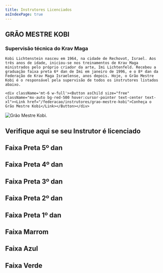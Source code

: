 ```yaml
---
title: Instrutores Licenciados
asIndexPage: true
---
```



<div className='grid lg:grid-cols-2 gap-6 mt-12'>
  <div>
    <h2 className='text-3xl font-semibold'>GRÃO MESTRE KOBI</h2>
    <h3 className="font-semibold">Supervisão técnica do Krav Maga</h3>

    Kobi Lichtenstein nasceu em 1964, na cidade de Rechovot, Israel. Aos três anos de idade, iniciou-se nos treinamentos de Krav Maga ministrados pelo próprio criador da arte, Imi Lichtenfeld. Recebeu a graduação faixa preta 6º dan de Imi em janeiro de 1996, e o 8º dan da Federação de Krav Maga Israelense, anos depois. Hoje, o Grão Mestre Kobi é o responsável pela supervisão de todos os instrutores listados abaixo.

    <div className='mt-6 w-full'><Button asChild size="free" className="mx-auto bg-red-500 hover:cursor-pointer text-center text-xl"><Link href="/federacao/instrutores/grao-mestre-kobi">Conheça o Grão Mestre Kobi</Link></Button></div>

  </div>
  <div>
    <Image
    src="/pt/images/federacao/instrutores/kobi-lichtenstein.png"
    alt="Grão Mestre Kobi."
    width={400}
    height={400}
    className="w-full h-auto"/>
  </div>
</div>

<h2 className="mt-12 text-3xl font-semibold">
  Verifique aqui se seu Instrutor é licenciado
</h2>

## Faixa Preta 5º dan

<div className="grid grid-cols-1 md:grid-cols-2 lg:grid-cols-3 gap-6 mt-6">
  <CardLink
    description="Mestre Cláudio Oliveira"
    image="/pt/images/federacao/instrutores/claudio-oliveira.jpg"
    href="/federacao/instrutores/claudio-oliveira/"
    layout="bottom"
  />

<CardLink
  description="Mestre Marcio Hirszberg"
  image="/pt/images/federacao/instrutores/marcio-hirszberg.jpg"
  href="/federacao/instrutores/marcio-hirszberg/"
  layout="bottom"
/>

</div>

## Faixa Preta 4º dan

<div className="grid grid-cols-1 md:grid-cols-2 lg:grid-cols-3 gap-6 mt-6">

<CardLink
  description="Mestre Ednaldo Candido"
  image="/pt/images/federacao/instrutores/ednaldo-candido.png"
  href="/federacao/instrutores/ednaldo-candido/"
  layout="bottom"
/>

<CardLink
  description="Mestre Fred Carneiro"
  image="/pt/images/federacao/instrutores/fred-carneiro.png"
  href="/federacao/instrutores/fred-carneiro/"
  layout="bottom"
/>

<CardLink
  description="Mestre Jacques Danon"
  image="/pt/images/federacao/instrutores/jacques-danon.png"
  href="/federacao/instrutores/jacques-danon/"
  layout="bottom"
/>

<CardLink
  description="Mestre Léo Miller"
  image="/pt/images/federacao/instrutores/leo-miller.png"
  href="/federacao/instrutores/leo-miller/"
  layout="bottom"
/>

  <CardLink
    description="Mestre Renato da Costa"
    image="/pt/images/federacao/instrutores/renato-da-costa.png"
    href="/federacao/instrutores/renato-da-costa/"
    layout="bottom"
  />
</div>

## Faixa Preta 3º dan

## Faixa Preta 2º dan

## Faixa Preta 1º dan

## Faixa Marrom

## Faixa Azul

## Faixa Verde

